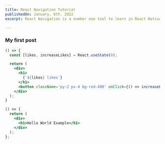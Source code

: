 ```yaml
---
title: React Navigation Tutorial
publishedOn: January, 6th. 2022
excerpt: React Navigation is a number one tool to learn in React Native. You would always use them; these are some of the best practices in using React Navigation

---
```


### My first post


```jsx live=true
() => {
  const [likes, increaseLikes] = React.useState(0);

  return (
    <div>
      <h1>
        {`${likes} likes`}
      </h1>
      <button className='py-2 px-4 bg-red-400' onClick={() => increaseLikes(likes + 1)}>Like</button>
    </div>
  );
}
```

```jsx live
() => {
  return (
    <div>
      <h1>Hello World Example</h1>
    </div>
  );
};
```

